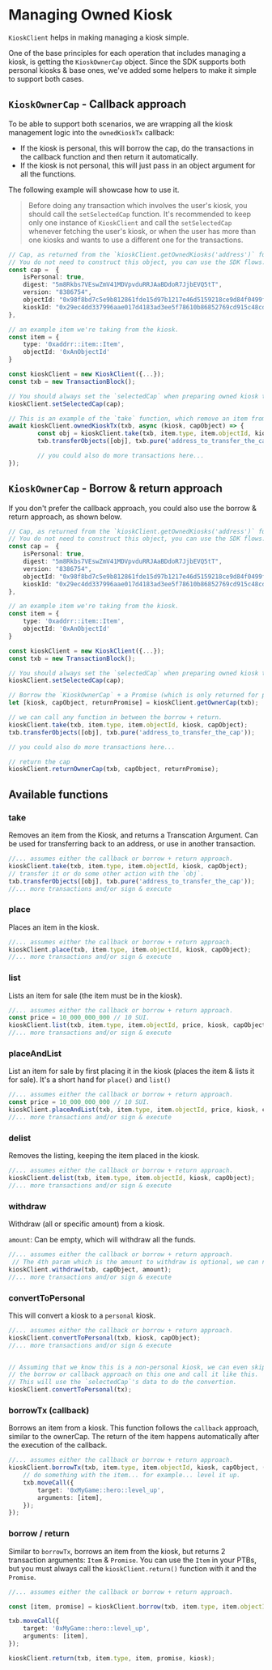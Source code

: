 # Managing Owned Kiosk

`KioskClient` helps in making managing a kiosk simple.

One of the base principles for each operation that includes managing a kiosk, is getting the `KioskOwnerCap` object. Since 
the SDK supports both personal kiosks & base ones, we've added some helpers to make it simple to support both cases.

## `KioskOwnerCap` -  Callback approach

To be able to support both scenarios, we are wrapping all the kiosk management logic into the `ownedKioskTx` callback:

- If the kiosk is personal, this will borrow the cap, do the transactions in the callback function and then return it automatically.
- If the kiosk is not personal, this will just pass in an object argument for all the functions.

The following example will showcase how to use it.

> Before doing any transaction which involves the user's kiosk, you should call the `setSelectedCap` function. It's recommended
to keep only one instance of `KioskClient` and call the `setSelectedCap` whenever fetching the user's kiosk, or when the user
has more than one kiosks and wants to use a different one for the transactions.

```typescript
// Cap, as returned from the `kioskClient.getOwnedKiosks('address')` function.
// You do not need to construct this object, you can use the SDK flows.
const cap =  {
    isPersonal: true,
    digest: "5m8Rkbs7VEswZmV41MDVpvduRRJAaBDdoR7JjbEVQ5tT",
    version: "8386754",
    objectId: "0x98f8bd7c5e9b812861fde15d97b1217e46d5159218ce9d84f0499fe10171f715",
    kioskId: "0x29ec4dd337996aae017d4183ad3ee5f78610b86852769cd915c48cda1f4cd068"
},

// an example item we're taking from the kiosk.
const item = {
    type: '0xaddrr::item::Item',
    objectId: '0xAnObjectId'
}

const kioskClient = new KioskClient({...});
const txb = new TransactionBlock();

// You should always set the `selectedCap` when preparing owned kiosk transactions.
kioskClient.setSelectedCap(cap);

// This is an example of the `take` function, which remove an item from a kiosk.
await kioskClient.ownedKioskTx(txb, async (kiosk, capObject) => {
        const obj = kioskClient.take(txb, item.type, item.objectId, kiosk, capObject);
        txb.transferObjects([obj], txb.pure('address_to_transfer_the_cap'));

        // you could also do more transactions here...
});

```

## `KioskOwnerCap` - Borrow & return approach

If you don't prefer the callback approach, you could also use the borrow & return approach, as shown below.

```typescript
// Cap, as returned from the `kioskClient.getOwnedKiosks('address')` function.
// You do not need to construct this object, you can use the SDK flows.
const cap =  {
    isPersonal: true,
    digest: "5m8Rkbs7VEswZmV41MDVpvduRRJAaBDdoR7JjbEVQ5tT",
    version: "8386754",
    objectId: "0x98f8bd7c5e9b812861fde15d97b1217e46d5159218ce9d84f0499fe10171f715",
    kioskId: "0x29ec4dd337996aae017d4183ad3ee5f78610b86852769cd915c48cda1f4cd068"
},

// an example item we're taking from the kiosk.
const item = {
    type: '0xaddrr::item::Item',
    objectId: '0xAnObjectId'
}

const kioskClient = new KioskClient({...});
const txb = new TransactionBlock();

// You should always set the `selectedCap` when preparing owned kiosk transactions.
kioskClient.setSelectedCap(cap);

// Borrow the `KioskOwnerCap` + a Promise (which is only returned for personal kiosks).
let [kiosk, capObject, returnPromise] = kioskClient.getOwnerCap(txb);

// we can call any function in between the borrow + return.
kioskClient.take(txb, item.type, item.objectId, kiosk, capObject);
txb.transferObjects([obj], txb.pure('address_to_transfer_the_cap'));

// you could also do more transactions here...

// return the cap
kioskClient.returnOwnerCap(txb, capObject, returnPromise);

```


## Available functions

### take

Removes an item from the Kiosk, and returns a Transcation Argument. Can be used for transferring back to an address,
or use in another transaction.

```typescript
//... assumes either the callback or borrow + return approach.
kioskClient.take(txb, item.type, item.objectId, kiosk, capObject);
// transfer it or do some other action with the `obj`.
txb.transferObjects([obj], txb.pure('address_to_transfer_the_cap')); 
//... more transactions and/or sign & execute
```

### place

Places an item in the kiosk.

```typescript
//... assumes either the callback or borrow + return approach.
kioskClient.place(txb, item.type, item.objectId, kiosk, capObject);
//... more transactions and/or sign & execute
```

### list

Lists an item for sale (the item must be in the kiosk).

```typescript
//... assumes either the callback or borrow + return approach.
const price = 10_000_000_000 // 10 SUI.
kioskClient.list(txb, item.type, item.objectId, price, kiosk, capObject);
//... more transactions and/or sign & execute
```


### placeAndList

List an item for sale by first placing it in the kiosk (places the item & lists it for sale).
It's a short hand for `place()` and `list()`

```typescript
//... assumes either the callback or borrow + return approach.
const price = 10_000_000_000 // 10 SUI.
kioskClient.placeAndList(txb, item.type, item.objectId, price, kiosk, capObject);
//... more transactions and/or sign & execute
```

### delist

Removes the listing, keeping the item placed in the kiosk.

```typescript
//... assumes either the callback or borrow + return approach.
kioskClient.delist(txb, item.type, item.objectId, kiosk, capObject);
//... more transactions and/or sign & execute
```


### withdraw

Withdraw (all or specific amount) from a kiosk.

`amount`: Can be empty, which will withdraw all the funds.

```typescript
//... assumes either the callback or borrow + return approach.
 // The 4th param which is the amount to withdraw is optional, we can not pass it to withdraw all.
kioskClient.withdraw(txb, capObject, amount);
//... more transactions and/or sign & execute
```

### convertToPersonal

This will convert a kiosk to a `personal` kiosk.

```typescript
//... assumes either the callback or borrow + return approach.
kioskClient.convertToPersonal(txb, kiosk, capObject);
//... more transactions and/or sign & execute


// Assuming that we know this is a non-personal kiosk, we can even skip 
// the borrow or callback approach on this one and call it like this.
// This will use the `selectedCap`'s data to do the convertion.
kioskClient.convertToPersonal(tx);
```


### borrowTx (callback)

Borrows an item from a kiosk. This function follows the `callback` approach, similar to the ownerCap.
The return of the item happens automatically after the execution of the callback.

```typescript
//... assumes either the callback or borrow + return approach.
kioskClient.borrowTx(txb, item.type, item.objectId, kiosk, capObject, (item) => {
    // do something with the item... for example... level it up.
    txb.moveCall({
        target: '0xMyGame::hero::level_up',
        arguments: [item],
    });
});
```


### borrow / return

Similar to `borrowTx`, borrows an item from the kiosk, but returns 2 transaction arguments: `Item` & `Promise`.
You can use the `Item` in your PTBs, but you must always call the `kioskClient.return()` function with it and the `Promise`.

```typescript
//... assumes either the callback or borrow + return approach.

const [item, promise] = kioskClient.borrow(txb, item.type, item.objectId, kiosk, capObject);

txb.moveCall({
    target: '0xMyGame::hero::level_up',
    arguments: [item],
});

kioskClient.return(txb, item.type, item, promise, kiosk);
```

